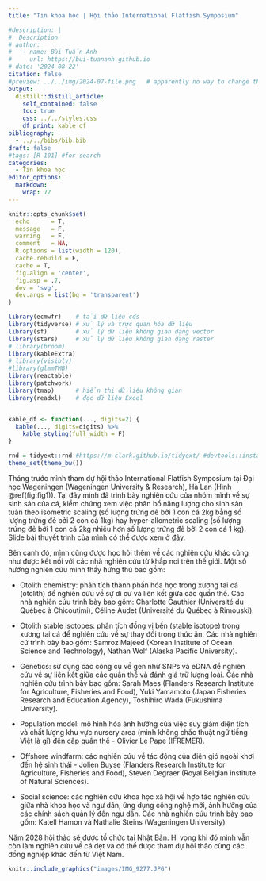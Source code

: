 ```yaml
---
title: "Tin khoa học | Hội thảo International Flatfish Symposium"

#description: |
#  Description
# author:
#   - name: Bùi Tuấn Anh
#     url: https://bui-tuananh.github.io
# date: '2024-08-22'
citation: false  
#preview: ../../img/2024-07-file.png   # apparently no way to change the size displayed via css (ignored) or file (stretched)
output:
  distill::distill_article:
    self_contained: false
    toc: true
    css: ../../styles.css
    df_print: kable_df
bibliography:
  - ../../bibs/bib.bib
draft: false
#tags: [R 101] #for search
categories:
  - Tin khoa học
editor_options: 
  markdown: 
    wrap: 72
---
```


```r
knitr::opts_chunk$set(
  echo      = T, 
  message   = F, 
  warning   = F, 
  comment   = NA,
  R.options = list(width = 120),
  cache.rebuild = F,
  cache = T,
  fig.align = 'center',
  fig.asp = .7,
  dev = 'svg',
  dev.args = list(bg = 'transparent')
)

library(ecmwfr)    # tải dữ liệu cds
library(tidyverse) # xử lý và trực quan hóa dữ liệu
library(sf)        # xử lý dữ liệu không gian dạng vector
library(stars)     # xử lý dữ liệu không gian dạng raster
# library(broom)
library(kableExtra)
# library(visibly)
#library(glmmTMB)
library(reactable)
library(patchwork)
library(tmap)      # hiển thị dữ liệu không gian
library(readxl)    # đọc dữ liệu Excel


kable_df <- function(..., digits=2) {
  kable(..., digits=digits) %>% 
    kable_styling(full_width = F)
}

rnd = tidyext::rnd #https://m-clark.github.io/tidyext/ #devtools::install_github('m-clark/tidyext')
theme_set(theme_bw())
```

Tháng trước mình tham dự hội thảo International Flatfish Symposium tại
Đại học Wageningen (Wageningen University & Research), Hà Lan (Hình
\@ref(fig:fig1)). Tại đây mình đã trình bày nghiên cứu của nhóm mình về
sự sinh sản của cá, kiểm chứng xem việc phân bổ năng lượng cho sinh sản
tuân theo isometric scaling (số lượng trứng đẻ bởi 1 con cá 2kg bằng số
lượng trứng đẻ bởi 2 con cá 1kg) hay hyper-allometric scaling (số lượng
trứng đẻ bởi 1 con cá 2kg nhiều hơn số lượng trứng đẻ bởi 2 con cá 1
kg). Slide bài thuyết trình của mình có thể được xem ở
[đây](https://github.com/bui-tuananh/bui-tuananh.github.io/blob/main/presentation/2024_International%20Flatfish%20Symposium_Sole%20reproductive%20investment.pdf).

Bên cạnh đó, mình cũng được học hỏi thêm về các nghiên cứu khác cũng như
được kết nối với các nhà nghiên cứu từ khắp nơi trên thế giới. Một số
hướng nghiên cứu mình thấy hứng thú bao gồm:

-   Otolith chemistry: phân tích thành phần hóa học trong xương tai cá
    (otolith) để nghiên cứu về sự di cư và liên kết giữa các quần thể.
    Các nhà nghiên cứu trình bày bao gồm: Charlotte Gauthier (Université
    du Québec à Chicoutimi), Céline Audet (Université du Québec à
    Rimouski).

-   Otolith stable isotopes: phân tích đồng vị bền (stable isotope)
    trong xương tai cá để nghiên cứu về sự thay đối trong thức ăn. Các
    nhà nghiên cứ trình bày bao gồm: Samroz Majeed (Korean Institute of
    Ocean Science and Technology), Nathan Wolf (Alaska Pacific
    University).

-   Genetics: sử dụng các công cụ về gen như SNPs và eDNA để nghiên cứu
    về sự liên kết giữa các quần thể và đánh giá trữ lượng loài. Các nhà
    nghiên cứu trình bày bao gồm: Sarah Maes (Flanders Research
    Institute for Agriculture, Fisheries and Food), Yuki Yamamoto (Japan
    Fisheries Research and Education Agency), Toshihiro Wada (Fukushima
    University).

-   Population model: mô hình hóa ảnh hưởng của việc suy giảm diện tích
    và chất lượng khu vực nursery area (mình không chắc thuật ngữ tiếng
    Việt là gì) đến cấp quần thể - Olivier Le Pape (IFREMER).

-   Offshore windfarm: các nghiên cứu về tác động của điện gió ngoài
    khơi đến hệ sinh thái - Jolien Buyse (Flanders Research Institute
    for Agriculture, Fisheries and Food), Steven Degraer (Royal Belgian
    institute of Natural Sciences).

-   Social science: các nghiên cứu khoa học xã hội về hợp tác nghiên cứu
    giữa nhà khoa học và ngư dân, ứng dụng công nghệ mới, ảnh hưởng của
    các chính sách quản lý đến ngư dân. Các nhà nghiên cứu trình bày bao
    gồm: Katell Hamon và Nathalie Steins (Wageningen University)

Năm 2028 hội thảo sẽ được tổ chức tại Nhật Bản. Hi vọng khi đó mình vẫn
còn làm nghiên cứu về cá dẹt và có thể được tham dự hội thảo cùng các
đồng nghiệp khác đến từ Việt Nam.

```r
knitr::include_graphics("images/IMG_9277.JPG")
```
